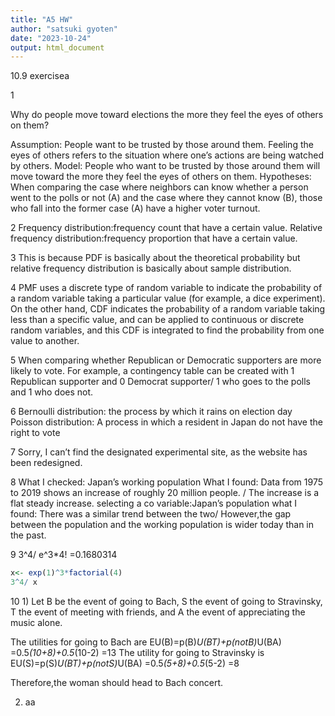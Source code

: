 ```yaml
---
title: "A5 HW"
author: "satsuki gyoten"
date: "2023-10-24"
output: html_document
---
```

10.9 exercisea

1

Why do people move toward elections the more they feel the eyes of others on them?

Assumption: People want to be trusted by those around them. Feeling the eyes of others refers to the situation where one's actions are being watched by others.
Model: People who want to be trusted by those around them will move toward the more they feel the eyes of others on them.
Hypotheses:
When comparing the case where neighbors can know whether a person went to the polls or not (A) and the case where they cannot know (B), those who fall into the former case (A) have a higher voter turnout.

2
Frequency distribution:frequency count that have a certain value.
Relative frequency distribution:frequency proportion that have a certain value.

3
This is because PDF is basically about the theoretical probability but relative frequency distribution is basically about sample distribution.

4
PMF uses a discrete type of random variable to indicate the probability of a random variable taking a particular value (for example, a dice experiment).
On the other hand, CDF indicates the probability of a random variable taking less than a specific value, and can be applied to continuous or discrete random variables, and this CDF is integrated to find the probability from one value to another.

5
When comparing whether Republican or Democratic supporters are more likely to vote. For example, a contingency table can be created with 1 Republican supporter and 0 Democrat supporter/ 1 who goes to the polls and 1 who does not.

6
Bernoulli distribution: the process by which it rains on election day
Poisson distribution: A process in which a resident in Japan do not have the right to vote

7
Sorry, I can't find the designated experimental site, as the website has been redesigned.

8
What I checked: Japan's working population
What I found: Data from 1975 to 2019 shows an increase of roughly 20 million people. / The increase is a flat steady increase.
selecting a co variable:Japan's population
what I found: There was a similar trend between the two/ However,the gap between the population and the working population is wider today than in the past.

9
3^4/ e^3*4! =0.1680314
```r
x<- exp(1)^3*factorial(4)
3^4/ x
```

10
1)
Let B be the event of going to Bach, S the event of going to Stravinsky, T the event of meeting with friends, and A the event of appreciating the music alone.

The utilities for going to Bach are
EU(B)=p(B)*U(BT)+p(notB)*U(BA)
=0.5*(10+8)+0.5*(10-2)
=13
The utility for going to Stravinsky is
EU(S)=p(S)*U(BT)+p(notS)*U(BA)
=0.5*(5+8)+0.5*(5-2)
=8

Therefore,the woman should head to Bach concert.

2)
aa